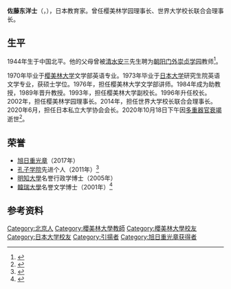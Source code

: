{{人物信息框
| 姓名     = 佐藤东洋士
| 性别     = 男
| 出生日期 = 1944年8月13日
| 出生地点 = [[北平市|北平市]]
| 逝世日期 = {{Dda|2020|10|18|1944|8|13}}
| 逝世地点 = [[东京都|东京都]]
| 籍贯     = 
| 母校     = 樱美林大学
| 职业     = 
| 奖项     = [[旭日章|旭日重光章]]（2017年）
}}
'''佐藤东洋士'''（{{jpn|j=佐藤 東洋士|hg=さとう とよし|rm=Satō Toyoshi|f=y}}，{{bd|1944年|8月13日|2020年|10月18日|catIdx=Sato}}），日本教育家。曾任樱美林学园理事长、世界大学校长联合会理事长。

==生平==
1944年生于中国北平。他的父母曾被[[清水安三|清水安三]]先生聘为[[朝阳门外|朝阳门外]][[崇贞学园|崇贞学园]]教师<ref>{{cite web |title=中日两所学校共同演绎两国间教育及文化交流佳话 |url=http://www.chinaqw.com/hwjy/hjxw/200609/22/45899.shtml |publisher=中国侨网 |date=2006-09-22 |accessdate=2020-10-21 |archive-date=2020-10-24 |archive-url=https://web.archive.org/web/20201024195052/http://www.chinaqw.com/hwjy/hjxw/200609/22/45899.shtml |dead-url=no }}</ref>。

1970年毕业于[[櫻美林大學|樱美林大学]]文学部英语专业。1973年毕业于[[日本大学|日本大学]]研究生院英语文学专业，获硕士学位。1976年，担任樱美林大学文学部讲师。1984年成为助教授，1989年晋升教授。1993年，担任樱美林大学副校长。1996年升任校长。2002年，担任樱美林学园理事长。2014年，担任世界大学校长联合会理事长。2020年6月，担任日本私立大学协会会长。2020年10月18日下午因[[多重器官衰竭|多重器官衰竭]]逝世<ref>{{cite web |title=佐藤東洋士氏が死去 日本私立大学協会長 |url=https://www.nikkei.com/article/DGXMZO65222350Q0A021C2CN8000/ |publisher=[[日本经济新闻|日本经济新闻]] |language=ja |date=2020-10-20 |accessdate=2020-10-21 |archive-date=2020-11-01 |archive-url=https://web.archive.org/web/20201101080400/https://www.nikkei.com/article/DGXMZO65222350Q0A021C2CN8000/ |dead-url=no }}</ref>。
==荣誉==
*[[旭日章|旭日重光章]]（2017年）
*[[孔子学院|孔子学院]]先进个人（2011年）<ref>{{cite web |title=樱美林大学校长佐藤东洋士获“孔子学院先进个人”荣誉称号 |url=https://is.tongji.edu.cn/b1/ae/c10248a111022/page.htm |publisher=同济大学国际文化交流学院 |date=2011-12-15 |accessdate=2020-10-21 |archive-date=2020-10-23 |archive-url=https://web.archive.org/web/20201023063354/https://is.tongji.edu.cn/b1/ae/c10248a111022/page.htm |dead-url=no }}</ref>
*[[明知大學|明知大學]]名誉行政学博士（2005年）
*[[韓瑞大學|韓瑞大學]]名誉文学博士（2001年）<ref>{{cite web |title=学校法人桜美林学園 理事長・学園長 佐藤東洋士 逝去のお報せ |url=https://www.obirin.jp/topics/year_2020/mb9v5b0000001vzq.html |publisher=桜美林学園 |date=2020-10-19 |language=ja |accessdate=2020-10-21 |archive-date=2020-11-01 |archive-url=https://web.archive.org/web/20201101071841/https://www.obirin.jp/topics/year_2020/mb9v5b0000001vzq.html |dead-url=no }}</ref>

==参考资料==
{{reflist}}
{{Authority control}}
{{DEFAULTSORT:Sato, Toyoshi}}
[[Category:北京人|Category:北京人]]
[[Category:櫻美林大學教師|Category:櫻美林大學教師]]
[[Category:櫻美林大學校友|Category:櫻美林大學校友]]
[[Category:日本大学校友|Category:日本大学校友]]
[[Category:引揚者|Category:引揚者]]
[[Category:旭日重光章获得者|Category:旭日重光章获得者]]